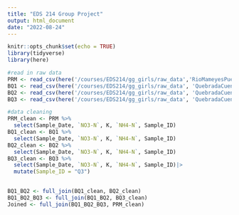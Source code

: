 ```yaml
---
title: "EDS 214 Group Project"
output: html_document
date: "2022-08-24"
---
```


```r
knitr::opts_chunk$set(echo = TRUE)
library(tidyverse)
library(here)
```

```r
#read in raw data 
PRM <- read_csv(here('/courses/EDS214/gg_girls/raw_data','RioMameyesPuenteRoto.csv'))
BQ1 <- read_csv(here('/courses/EDS214/gg_girls/raw_data', 'QuebradaCuenca1-Bisley.csv'))
BQ2 <- read_csv(here('/courses/EDS214/gg_girls/raw_data', 'QuebradaCuenca2-Bisley.csv'))
BQ3 <- read_csv(here('/courses/EDS214/gg_girls/raw_data', 'QuebradaCuenca2-Bisley.csv'))
```

```r
#data cleaning 
PRM_clean <- PRM %>% 
  select(Sample_Date, `NO3-N`, K, `NH4-N`, Sample_ID)
BQ1_clean <- BQ1 %>% 
  select(Sample_Date, `NO3-N`, K, `NH4-N`, Sample_ID)
BQ2_clean <- BQ2 %>% 
  select(Sample_Date, `NO3-N`, K, `NH4-N`, Sample_ID)
BQ3_clean <- BQ3 %>% 
  select(Sample_Date, `NO3-N`, K, `NH4-N`, Sample_ID)|>
  mutate(Sample_ID = "Q3")
  
```

```r
BQ1_BQ2 <- full_join(BQ1_clean, BQ2_clean)
BQ1_BQ2_BQ3 <- full_join(BQ1_BQ2, BQ3_clean)
Joined <- full_join(BQ1_BQ2_BQ3, PRM_clean)
```


